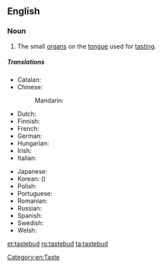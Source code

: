 ==English==
{{wikipedia}}

===Noun===
{{en-noun}}

# The small [[organ]]s on the [[tongue]] used for [[tasting]].

=====Translations=====
{{trans-top|a small organ on the tongue used for tasting}}
* Catalan: {{t|ca|papil·la gustativa|f}}
* Chinese:
*: Mandarin: {{t+|cmn|味蕾|tr=wèilěi|sc=Hani}}
* Dutch: {{t|nl|smaakpapil|c}}
* Finnish: {{t|fi|makusilmu}}
* French: {{t+|fr|papille|f}}
* German: {{t+|de|Geschmacksknospe|f}}
* Hungarian: {{t|hu|ízlelőszemölcs}}
* Irish: {{t|ga|blaslóg|f}}
* Italian: {{t|it|papilla gustativa|f}}
{{trans-mid}}
* Japanese: {{t|ja|味蕾|tr=みらい, mirai|sc=Jpan}}
* Korean: {{t|ko|미뢰|tr=miroe|sc=Kore}} ({{t|ko|味蕾|sc=Kore}})
* Polish: {{t|pl|kubek smakowy|m}}
* Portuguese: {{t|pt|papila gustativa|f}}
* Romanian: {{t|ro|papilă gustativă|f}}
* Russian: {{t|ru|вкусовой сосочек|m|tr=vkusovój sosóček|sc=Cyrl}}
* Spanish: {{t|es|papila gustativa|f}}
* Swedish: {{t+|sv|smaklök|c}}
* Welsh: {{t|cy|blasbwynt}}
{{trans-bottom}}

[[Category:en:Taste]]

[[et:tastebud]]
[[ro:tastebud]]
[[ta:tastebud]]
